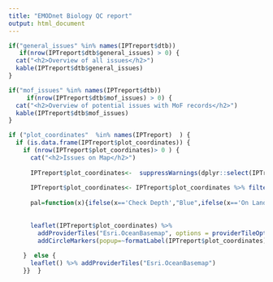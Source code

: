 ```yaml
---
title: "EMODnet Biology QC report"
output: html_document
---
```

  
```r

if("general_issues" %in% names(IPTreport$dtb)) 
   if(nrow(IPTreport$dtb$general_issues) > 0) {
  cat("<h2>Overview of all issues</h2>")
  kable(IPTreport$dtb$general_issues)
}  

```



```r

if("mof_issues" %in% names(IPTreport$dtb)) 
     if(nrow(IPTreport$dtb$mof_issues) > 0) {
  cat("<h2>Overview of potential issues with MoF records</h2>")
  kable(IPTreport$dtb$mof_issues)
}  

```




```r

if ("plot_coordinates"  %in% names(IPTreport)  ) {
  if (is.data.frame(IPTreport$plot_coordinates)) { 
    if (nrow(IPTreport$plot_coordinates)> 0 ) {
      cat("<h2>Issues on Map</h2>")
      
      IPTreport$plot_coordinates<-  suppressWarnings(dplyr::select(IPTreport$plot_coordinates,decimalLatitude,decimalLongitude, quality, one_of(c("eventID","occurrenceID", "coordinateUncertaintyInMeters"))))
      
      IPTreport$plot_coordinates<- IPTreport$plot_coordinates %>% filter(quality != "OK")
      
      pal=function(x){ifelse(x=='Check Depth',"Blue",ifelse(x=='On Land',"Red","Black"))}
      
      
      leaflet(IPTreport$plot_coordinates) %>%
        addProviderTiles("Esri.OceanBasemap", options = providerTileOptions(maxZoom = 10)) %>%
        addCircleMarkers(popup=~formatLabel(IPTreport$plot_coordinates),~decimalLongitude, ~decimalLatitude,  radius = 3, color = ~pal(quality))
      
    }  else {
      leaflet() %>% addProviderTiles("Esri.OceanBasemap") 
    }}  }

```









